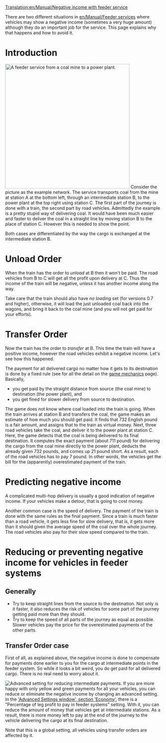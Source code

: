 [[Translation:en/Manual/Negative income with feeder service]]

There are two different situations in [[en/Manual/Feeder service]]s where vehicles may show a negative income (sometimes a very huge amount) although they do an important job for the service. This page explains why that happens and how to avoid it.

= Introduction =
[[File:en/Manual/Feeder negative income.png|right|thumb|400px|A feeder service from a coal mine to a power plant.]]
Consider the picture as the example network. The service transports coal from the mine at station A at the bottom left, through an intermediate station B, to the power plant at the top right using station C. The first part of the journey is done with a train, the second part by road vehicles. Admittedly the example is a pretty stupid way of delivering coal. It would have been much easier and faster to deliver the coal in a straight line by moving station B to the place of station C. However this is needed to show the point.

Both cases are differentiated by the way the cargo is exchanged at the intermediate station B.



= Unload Order =
When the train has the order to ''unload'' at B then it won't be paid. The road vehicles from B to C will get all the profit upon delivery at C. Thus the income of the train will be negative, unless it has another income along the way.

Take care that the train should also have ''no loading'' set (for versions 0.7 and higher), otherwise, it will load the just unloaded coal back into the wagons, and bring it back to the coal mine (and you will not get paid for your efforts).


= Transfer Order =
Now the train has the order to ''transfer'' at B. This time the train will have a positive income, however the road vehicles exhibit a negative income. Let's see how this happened.

The payment for all delivered cargo no matter how it gets to its destination is done by a fixed rule (see for all the detail on the [[en/Manual/Game Mechanics/Main Page#delivery-payment-rates|game mechanics]] page).
Basically,
* you get paid by the straight distance from source (the coal mine) to destination (the power plant), and
* you get fined for slower delivery from source to destination.

The game does not know where coal loaded into the train is going. When the train arrives at station B and transfers the coal, the game makes an estimate of how much you should get paid. It finds that 732 English pound is a fair amount, and assigns that to the train as virtual money.
Next, three road vehicles take the coal, and deliver it to the power plant at station C. Here, the game detects that the coal is being delivered to its final destination. It computes the exact payment (about 711 pound) for delivering the cargo from the coal mine directly to the power plant, deducts the already given 732 pounds, and comes up 21 pound short. As a result, each of the road vehicles has to pay 7 pound.
In other words, the vehicles get the bill for the (apparently) overestimated payment of the train.


= Predicting negative income =
A complicated multi-hop delivery is usually a good indication of negative income. If your vehicles make a detour, that is going to cost money.

Another common case is the speed of delivery. The payment of the train is done with the same rules as the final payment. Since a train is much faster than a road vehicle, it gets less fine for slow delivery, that is, it gets more than it should given the average speed of the coal over the whole journey. The road vehicles also pay for their slow speed compared to the train.


= Reducing or preventing negative income for vehicles in feeder systems =
== Generally ==
* Try to keep straight lines from the source to the destination. Not only is it faster, it also reduces the risk of vehicles for some part of the journey getting paid more than they should.
* Try to keep the speed of all parts of the journey as equal as possible. Slower vehicles pay the price for the overestimated payments of the other parts.


== Transfer Order case ==
First of all, as explained above, the negative income is done to compensate for payments done earlier to you for the cargo at intermediate points in the feeder system.
So while it looks a bit weird, you do get paid for all delivered cargo. There is no real need to worry about it.

[[File:en/Manual/Feeder systems percentage.png|right|thumb|Advanced setting for reducing intermediate payments.]]
If you are more happy with only yellow and green payments for all your vehicles, you can reduce or eliminate the negative income by changing an advanced setting. In the [[en/Archive/Manual/Settings/Advanced Settings/Economy|'Advanced Settings window', section 'Economy']], there is a "Percentage of leg profit to pay in feeder systems" setting. With it, you can reduce the amount of money that vehicles get at intermediate stations. As a result, there is more money left to pay at the end of the journey to the vehicle delivering the cargo at its final destination.

Note that this is a global setting, all vehicles using transfer orders are affected by it.